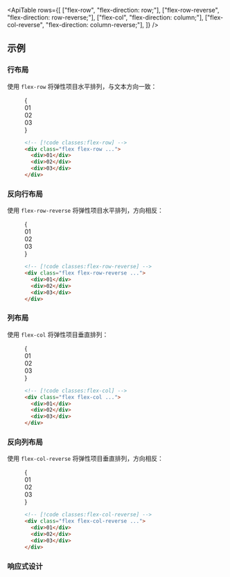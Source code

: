 

<ApiTable
  rows={[
    ["flex-row", "flex-direction: row;"],
    ["flex-row-reverse", "flex-direction: row-reverse;"],
    ["flex-col", "flex-direction: column;"],
    ["flex-col-reverse", "flex-direction: column-reverse;"],
  ]}
/>

## 示例

### 行布局

使用 `flex-row` 将弹性项目水平排列，与文本方向一致：

<Figure>

<Example>
  {
    <div className="flex flex-row gap-x-4 font-mono text-sm leading-6 font-bold text-white">
      <div className="flex h-14 w-14 items-center justify-center rounded-lg bg-fuchsia-500">01</div>
      <div className="flex h-14 w-14 items-center justify-center rounded-lg bg-fuchsia-500">02</div>
      <div className="flex h-14 w-14 items-center justify-center rounded-lg bg-fuchsia-500">03</div>
    </div>
  }
</Example>

```html
<!-- [!code classes:flex-row] -->
<div class="flex flex-row ...">
  <div>01</div>
  <div>02</div>
  <div>03</div>
</div>
```

</Figure>

### 反向行布局

使用 `flex-row-reverse` 将弹性项目水平排列，方向相反：

<Figure>

<Example>
  {
    <div className="flex flex-row-reverse gap-x-4 space-x-reverse font-mono text-sm leading-6 font-bold text-white">
      <div className="flex h-14 w-14 items-center justify-center rounded-lg bg-blue-500">01</div>
      <div className="flex h-14 w-14 items-center justify-center rounded-lg bg-blue-500">02</div>
      <div className="flex h-14 w-14 items-center justify-center rounded-lg bg-blue-500">03</div>
    </div>
  }
</Example>

```html
<!-- [!code classes:flex-row-reverse] -->
<div class="flex flex-row-reverse ...">
  <div>01</div>
  <div>02</div>
  <div>03</div>
</div>
```

</Figure>

### 列布局

使用 `flex-col` 将弹性项目垂直排列：

<Figure>

<Example>
  {
    <div className="mx-auto flex max-w-xs flex-col space-y-4 font-mono text-sm leading-6 font-bold text-white">
      <div className="flex items-center justify-center rounded-lg bg-indigo-500 p-4">01</div>
      <div className="flex items-center justify-center rounded-lg bg-indigo-500 p-4">02</div>
      <div className="flex items-center justify-center rounded-lg bg-indigo-500 p-4">03</div>
    </div>
  }
</Example>

```html
<!-- [!code classes:flex-col] -->
<div class="flex flex-col ...">
  <div>01</div>
  <div>02</div>
  <div>03</div>
</div>
```

</Figure>

### 反向列布局

使用 `flex-col-reverse` 将弹性项目垂直排列，方向相反：

<Figure>

<Example>
  {
    <div className="mx-auto flex max-w-xs flex-col-reverse space-y-4 space-y-reverse font-mono text-sm leading-6 font-bold text-white">
      <div className="flex items-center justify-center rounded-lg bg-purple-500 p-4">01</div>
      <div className="flex items-center justify-center rounded-lg bg-purple-500 p-4">02</div>
      <div className="flex items-center justify-center rounded-lg bg-purple-500 p-4">03</div>
    </div>
  }
</Example>

```html
<!-- [!code classes:flex-col-reverse] -->
<div class="flex flex-col-reverse ...">
  <div>01</div>
  <div>02</div>
  <div>03</div>
</div>
```

</Figure>

### 响应式设计

<ResponsiveDesign property="flex-direction" defaultClass="flex flex-col" featuredClass="flex-row" />